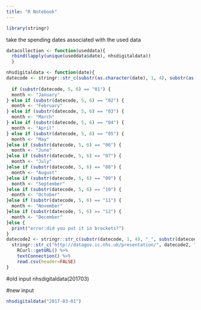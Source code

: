```yaml
---
title: "R Notebook"
---
```


```r
library(stringr)
```

take the spending dates associated with the used data
```r
datacollection <- function(useddata){
  rbind(lapply(unique(useddata$date), nhsdigitaldata))
  }
```

```r
nhsdigitaldata <- function(date){
datecode <- stringr::str_c(substr(as.character(date), 1, 4), substr(as.character(date), 6, 7))
  
  if (substr(datecode, 5, 6) == "01") {
  month <- "January"
} else if (substr(datecode, 5, 6) == "02") {
  month <- "February"
} else if (substr(datecode, 5, 6) == "03") {
  month <- "March"
} else if (substr(datecode, 5, 6) == "04") {
  month <- "April"
} else if (substr(datecode, 5, 6) == "05") {
  month <- "May"
}else if (substr(datecode, 5, 6) == "06") {
  month <- "June"
}else if (substr(datecode, 5, 6) == "07") {
  month <- "July"
}else if (substr(datecode, 5, 6) == "08") {
  month <- "August"
}else if (substr(datecode, 5, 6) == "09") {
  month <- "September"
}else if (substr(datecode, 5, 6) == "10") {
  month <- "October"
}else if (substr(datecode, 5, 6) == "11") {
  month <- "November"
}else if (substr(datecode, 5, 6) == "12") {
  month <- "December"
}else {
  print("error:did you put it in brackets?")
}
datecode2 <- stringr::str_c(substr(datecode, 1, 4), "_", substr(datecode, 5, 6), "_", month)
  stringr::str_c("http://datagov.ic.nhs.uk/presentation/", datecode2, "/T", datecode, "ADDR+BNFT.CSV") %>%
    RCurl::getURL() %>%
    textConnection() %>%
    read.csv(header=FALSE)
}
```

#old input
nhsdigitaldata(201703)

#new input
```r
nhsdigitaldata("2017-03-01")
```
